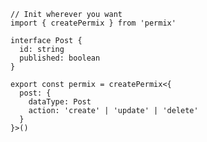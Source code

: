```tsx
// Init wherever you want
import { createPermix } from 'permix'

interface Post {
  id: string
  published: boolean
}

export const permix = createPermix<{
  post: {
    dataType: Post
    action: 'create' | 'update' | 'delete'
  }
}>()
```
